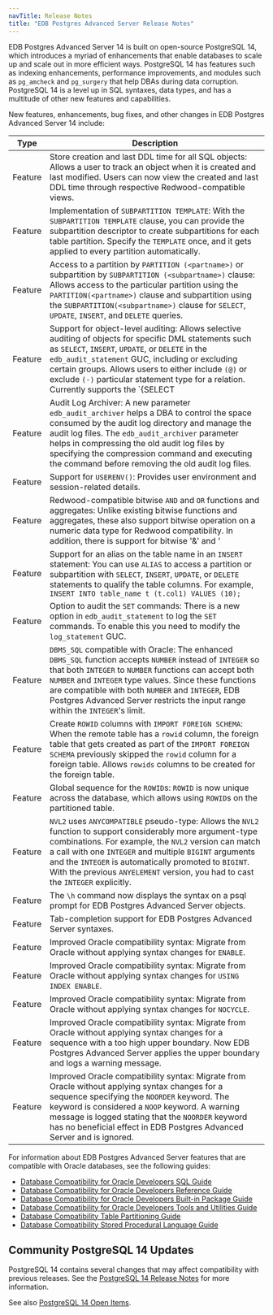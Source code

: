 ```yaml
---
navTitle: Release Notes
title: "EDB Postgres Advanced Server Release Notes"
---
```


EDB Postgres Advanced Server 14 is built on open-source PostgreSQL 14, which introduces a myriad of enhancements that enable databases to scale up and scale out in more efficient ways. PostgreSQL 14 has features such as indexing enhancements, performance improvements, and modules such as `pg_amcheck` and `pg_surgery` that help DBAs during data corruption. PostgreSQL 14 is a level up in SQL syntaxes, data types, and has a multitude of other new features and capabilities.

New features, enhancements, bug fixes, and other changes in EDB Postgres Advanced Server 14 include:

| Type    | Description                                                                                                                                                                                                                                                                                                                                                                                                                                                                                                                                                      |
| ------- | ---------------------------------------------------------------------------------------------------------------------------------------------------------------------------------------------------------------------------------------------------------------------------------------------------------------------------------------------------------------------------------------------------------------------------------------------------------------------------------------------------------------------------------------------------------------- | 
| Feature | Store creation and last DDL time for all SQL objects:  Allows a user to track an object when it is created and last modified. Users can now view the created and last DDL time through respective Redwood-compatible views.                                                                                                                                                                                                                                                                                                                                      |
| Feature | Implementation of `SUBPARTITION TEMPLATE`: With the `SUBPARTITION TEMPLATE` clause, you can provide the subpartition descriptor to create subpartitions for each table partition. Specify the `TEMPLATE` once, and it gets applied to every partition automatically.                                                                                                                                                                                                                                                                                             |
| Feature | Access to a partition by `PARTITION (<partname>)` or subpartition by `SUBPARTITION (<subpartname>)` clause: Allows access to the particular partition using the `PARTITION(<partname>)` clause and subpartition using the `SUBPARTITION(<subpartname>)` clause for `SELECT`, `UPDATE`, `INSERT`, and `DELETE` queries.                                                                                                                                                                                                                                           |
| Feature | Support for object-level auditing: Allows selective auditing of objects for specific DML statements such as `SELECT`, `INSERT`, `UPDATE`, or `DELETE` in the `edb_audit_statement` GUC, including or excluding certain groups. Allows users to either include `(@)` or exclude `(-)` particular statement type for a relation. Currently supports the `{SELECT | UPDATE | DELETE | INSERT}@groupname` statement type for a group. For more information see [Object Auditing](../epas_guide/03_database_administration/05_edb_audit_logging/09_object_auditing/). |
| Feature | Audit Log Archiver: A new parameter `edb_audit_archiver` helps a DBA to control the space consumed by the audit log directory and manage the audit log files. The `edb_audit_archiver` parameter helps in compressing the old audit log files by specifying the compression command and executing the command before removing the old audit log files.                                                                                                                                                                                                           |
| Feature |  Support for `USERENV()`: Provides user environment and session-related details.                                                                                                                                                                                                                                                                                                                                                                                                                                                                                 |
| Feature | Redwood-compatible bitwise `AND` and `OR` functions and aggregates:   Unlike existing bitwise functions and aggregates, these also support bitwise operation on a numeric data type for Redwood compatibility. In addition, there is support for bitwise '&' and '|' operators for the numeric data type.                                                                                                                                                                                                                                                        |
| Feature | Support for an alias on the table name in an `INSERT` statement: You can use `ALIAS` to access a partition or subpartition with `SELECT`, `INSERT`, `UPDATE`, or `DELETE` statements to qualify the table columns. For example, `INSERT INTO table_name t (t.col1) VALUES (10);`                                                                                                                                                                                                                                                                                 |
| Feature |  Option to audit the `SET` commands: There is a new option in `edb_audit_statement` to log the `SET` commands. To enable this you need to modify the `log_statement` GUC.                                                                                                                                                                                                                                                                                                                                                                                        |
| Feature | `DBMS_SQL` compatible with Oracle: The enhanced `DBMS_SQL` function accepts `NUMBER` instead of `INTEGER` so that both `INTEGER` to `NUMBER` functions can accept both `NUMBER` and `INTEGER` type values. Since these functions are compatible with both `NUMBER` and `INTEGER`, EDB Postgres Advanced Server restricts the input range within the `INTEGER`'s limit.                                                                                                                                                                                           |
| Feature |Create `ROWID` columns with `IMPORT FOREIGN SCHEMA`: When the remote table has a `rowid` column, the foreign table that gets created as part of the `IMPORT FOREIGN SCHEMA` previously skipped the `rowid` column for a foreign table. Allows `rowids` columns to be created for the foreign table.                                                                                                                                                                                                                                                               |
| Feature | Global sequence for the `ROWID`s: `ROWID` is now unique across the database, which allows using `ROWID`s on the partitioned table.                                                                                                                                                                                                                                                                                                                                                                                                                               |
| Feature | `NVL2` uses `ANYCOMPATIBLE` pseudo-type: Allows the `NVL2` function to support considerably more argument-type combinations. For example, the `NVL2` version can match a call with one `INTEGER` and multiple `BIGINT` arguments and the `INTEGER` is automatically promoted to `BIGINT`. With the previous `ANYELEMENT` version, you had to cast the `INTEGER` explicitly.                                                                                                                                                                                      |
| Feature | The `\h` command now displays the syntax on a psql prompt for EDB Postgres Advanced Server objects.                                                                                                                                                                                                                                                                                                                                                                                                                                                              |
| Feature | Tab-completion support for EDB Postgres Advanced Server syntaxes.                                                                                                                                                                                                                                                                                                                                                                                                                                                                                                |
| Feature | Improved Oracle compatibility syntax: Migrate from Oracle without applying syntax changes for `ENABLE`.                                                                                                                                                                                                                                                                                                                                                                                                                                                          |
| Feature | Improved Oracle compatibility syntax: Migrate from Oracle without applying syntax changes for `USING INDEX ENABLE`.                                                                                                                                                                                                                                                                                                                                                                                                                                              |
| Feature | Improved Oracle compatibility syntax: Migrate from Oracle without applying syntax changes for `NOCYCLE`.                                                                                                                                                                                                                                                                                                                                                                                                                                                         |
| Feature | Improved Oracle compatibility syntax: Migrate from Oracle without applying syntax changes for a sequence with a too high upper boundary. Now EDB Postgres Advanced Server applies the upper boundary and logs a warning message.                                                                                                                                                                                                                                                                                                                                 |
| Feature | Improved Oracle compatibility syntax: Migrate from Oracle without applying syntax changes for a sequence specifying the `NOORDER` keyword. The keyword is considered a `NOOP` keyword. A warning message is logged stating that the `NOORDER` keyword has no beneficial effect in EDB Postgres Advanced Server and is ignored.                                                                                                                                                                                                                                   |
 
For information about EDB Postgres Advanced Server features that are compatible with Oracle databases, see the following guides:

-   [Database Compatibility for Oracle Developers SQL Guide](../epas_compat_sql)
-   [Database Compatibility for Oracle Developers Reference Guide](../epas_compat_ora_dev_guide)
-   [Database Compatibility for Oracle Developers Built-in Package Guide](../epas_compat_bip_guide/)
-   [Database Compatibility for Oracle Developers Tools and Utilities Guide](../epas_compat_tools_guide)
-   [Database Compatibility Table Partitioning Guide](../epas_compat_table_partitioning)
-   [Database Compatibility Stored Procedural Language Guide](../epas_compat_spl)

## Community PostgreSQL 14 Updates

PostgreSQL 14 contains several changes that may affect compatibility with previous releases. See the [PostgreSQL 14 Release Notes](www.postgresql.org/docs/14/release-14.html) for more information.

See also [PostgreSQL 14 Open Items](wiki.postgresql.org/wiki/PostgreSQL_14_Open_Items).




